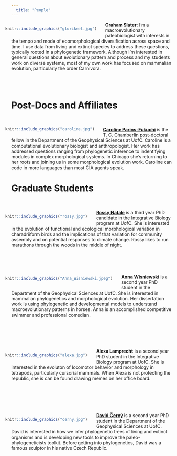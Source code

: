 ```yaml
---
  title: "People"
---
```

<div style= "float:left;position: relative; right: 20px;  top: 0px;">
```r

knitr::include_graphics("glorikeet.jpg") 

```
</div>

__Graham Slater__: I'm a macroevolutionary paleobiologist with interests in the tempo and mode of ecomorphological diversification across space and time. I use data from living and extinct species to address these questions, typically rooted in a phylogenetic framework. Although I'm interested in general questions about evolutionary pattern and process and my students work on diverse systems, most of my own work has focused on mammalian evolution, particularly the order Carnivora.  
<br/><br/><br/>

# Post-Docs and Affiliates
<br/>
<div style= "float:left;position: relative; right: 20px;  top: 0px;">
```r

knitr::include_graphics("caroline.jpg") 

```
</div>

[__Caroline Parins-Fukuchi__](https://carolinetomo.github.io) is the T. C. Chamberlin post-doctoral fellow in the Department of the Geophysical Sciences at UofC. Caroline is a computational evolutionary biologist and anthropologist. Her work has addressed questions ranging from phylogenetic inference to indentifying  modules in complex morphological systems. In Chicago she's returning to her roots and joining us in some morphological evolution work. Caroline can code in more languages than most CIA agents speak. <br/>


# Graduate Students
<br/>

<div style= "float:left;position: relative; right: 20px; top: 0px;">
```r

knitr::include_graphics("rossy.jpg") 

```
</div>
[__Rossy Natale__](https://rossynnatale.github.io/personal_site/index.html) is a third year PhD candidate in the Integrative Biology program at UofC. She is interested in the evolution of functional and ecological morphological variation in charadriiform birds and the implications of that variation for community assembly and on potential responses to climate change. Rossy likes to run marathons through the woods in the middle of night.  
<br/><br/><br/><br/>

<div style= "float:left;position: relative; right: 20px; top: -7px;">
```r

knitr::include_graphics("Anna_Wisniewski.jpeg") 

```
</div>
[__Anna Wisniewski__](https://wisniewskianna.github.io) is a second year PhD student in the Department of the Geophysical Sciences at UofC. She is interested in mammalian phylogenetics and morphological evolution. Her dissertation work is using phylogenetic and developmental models to understand macroevolutionary patterns in horses. Anna is an accomplished competitive swimmer and professional comedian.

<br/><br/><br/><br/>
 
<div style= "float:left;position: relative; right: 20px; top: 0px;">
```r

knitr::include_graphics("alexa.jpg") 

```
</div>

__Alexa Lamprecht__ is a second year PhD student in the Integrative Biology program at UofC. She is interested in the evoluton of locomotor behavior and morphology in tetrapods, particularly cursorial mammals. When Alexa is not protecting the republic, she is can be found drawing memes on her office board.
<br/><br/><br/><br/><br/><br/>
 
<div style= "float:left;position: relative; right: 20px; top: 0px;">
```r

knitr::include_graphics("cerny.jpg") 

```
</div>


[__David Černý__](https://davidcerny.github.io/#hero) is a second year PhD student in the Department of the Geophysical Sciences at UofC. David is interested in how we infer phylogenetic trees of living and extinct organisms and is developing new tools to improve the paleo-phylogeneticists toolkit. Before getting into phylogenetics, David was a famous sculptor in his native Czech Republic.<br/> 
